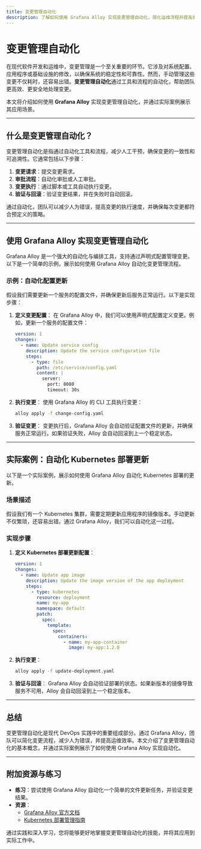 ```yaml
---
title: 变更管理自动化
description: 了解如何使用 Grafana Alloy 实现变更管理自动化，简化运维流程并提高效率。
---
```


# 变更管理自动化

在现代软件开发和运维中，变更管理是一个至关重要的环节。它涉及对系统配置、应用程序或基础设施的修改，以确保系统的稳定性和可靠性。然而，手动管理这些变更不仅耗时，还容易出错。**变更管理自动化**通过工具和流程的自动化，帮助团队更高效、更安全地处理变更。

本文将介绍如何使用 **Grafana Alloy** 实现变更管理自动化，并通过实际案例展示其应用场景。

---

## 什么是变更管理自动化？

变更管理自动化是指通过自动化工具和流程，减少人工干预，确保变更的一致性和可追溯性。它通常包括以下步骤：

1. **变更请求**：提交变更需求。
2. **审批流程**：自动化审批或人工审批。
3. **变更执行**：通过脚本或工具自动执行变更。
4. **验证与回滚**：验证变更结果，并在失败时自动回滚。

通过自动化，团队可以减少人为错误，提高变更的执行速度，并确保每次变更都符合预定义的策略。

---

## 使用 Grafana Alloy 实现变更管理自动化

Grafana Alloy 是一个强大的自动化与编排工具，支持通过声明式配置管理变更。以下是一个简单的示例，展示如何使用 Grafana Alloy 自动化变更管理流程。

### 示例：自动化配置更新

假设我们需要更新一个服务的配置文件，并确保更新后服务正常运行。以下是实现步骤：

1. **定义变更配置**：
   在 Grafana Alloy 中，我们可以使用声明式配置定义变更。例如，更新一个服务的配置文件：

   ```yaml
   version: 1
   changes:
     - name: Update service config
       description: Update the service configuration file
       steps:
         - type: file
           path: /etc/service/config.yaml
           content: |
             server:
               port: 8080
               timeout: 30s
   ```

2. **执行变更**：
   使用 Grafana Alloy 的 CLI 工具执行变更：

   ```bash
   alloy apply -f change-config.yaml
   ```

3. **验证变更**：
   变更执行后，Grafana Alloy 会自动验证配置文件的更新，并确保服务正常运行。如果验证失败，Alloy 会自动回滚到上一个稳定状态。

---

## 实际案例：自动化 Kubernetes 部署更新

以下是一个实际案例，展示如何使用 Grafana Alloy 自动化 Kubernetes 部署的更新。

### 场景描述

假设我们有一个 Kubernetes 集群，需要定期更新应用程序的镜像版本。手动更新不仅繁琐，还容易出错。通过 Grafana Alloy，我们可以自动化这一过程。

### 实现步骤

1. **定义 Kubernetes 部署更新配置**：

   ```yaml
   version: 1
   changes:
     - name: Update app image
       description: Update the image version of the app deployment
       steps:
         - type: kubernetes
           resource: deployment
           name: my-app
           namespace: default
           patch:
             spec:
               template:
                 spec:
                   containers:
                     - name: my-app-container
                       image: my-app:1.2.0
   ```

2. **执行变更**：

   ```bash
   alloy apply -f update-deployment.yaml
   ```

3. **验证与回滚**：
   Grafana Alloy 会自动验证部署的状态。如果新版本的镜像导致服务不可用，Alloy 会自动回滚到上一个稳定版本。

---

## 总结

变更管理自动化是现代 DevOps 实践中的重要组成部分。通过 Grafana Alloy，团队可以简化变更流程，减少人为错误，并提高运维效率。本文介绍了变更管理自动化的基本概念，并通过实际案例展示了如何使用 Grafana Alloy 实现自动化。

---

## 附加资源与练习

- **练习**：尝试使用 Grafana Alloy 自动化一个简单的文件更新任务，并验证变更结果。
- **资源**：
  - [Grafana Alloy 官方文档](https://grafana.com/docs/alloy/)
  - [Kubernetes 部署管理指南](https://kubernetes.io/docs/concepts/workloads/controllers/deployment/)

通过实践和深入学习，您将能够更好地掌握变更管理自动化的技能，并将其应用到实际工作中。